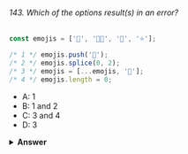 ###### 143. Which of the options result(s) in an error?

```javascript
const emojis = ['🎄', '🎅🏼', '🎁', '⭐'];

/* 1 */ emojis.push('🦌');
/* 2 */ emojis.splice(0, 2);
/* 3 */ emojis = [...emojis, '🥂'];
/* 4 */ emojis.length = 0;
```

- A: 1
- B: 1 and 2
- C: 3 and 4
- D: 3

<details>
<summary>
<b>Answer</b>
</summary>

#### Answer: D

The `const` keyword simply means we cannot _redeclare_ the value of that variable, it's _read-only_. However, the value itself isn't immutable. The properties on the `emojis` array can be modified, for example by pushing new values, splicing them, or setting the length of the array to 0.

</details>
